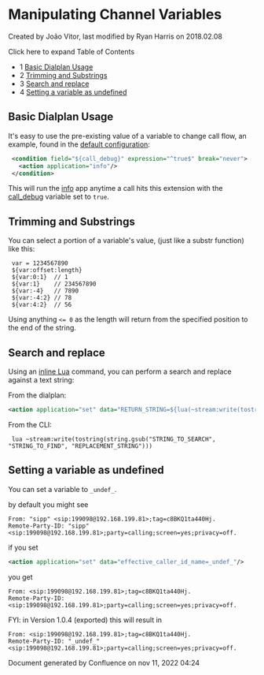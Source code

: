 
# Manipulating Channel Variables 

 Created by  João Vitor, last modified by  Ryan Harris on 2018.02.08

Click here to expand Table of Contents

* 1 [Basic Dialplan Usage](#basic-dialplan-usage)
* 2 [Trimming and Substrings](#trimming-and-substrings)
* 3 [Search and replace](#search-and-replace)
* 4 [Setting a variable as undefined](#setting-a-variable-as-undefined)

## Basic Dialplan Usage

It's easy to use the pre-existing value of a variable to change call flow, an example, found in the [default configuration](../Configuration/Default-Configuration_6587388.mdx#mod_vp8):

```xml
 <condition field="${call_debug}" expression="^true$" break="never">
   <action application="info"/>
 </condition>
```

This will run the [info](../Modules/mod-dptools/6587023.mdx#about) app anytime a call hits this extension with the [call\_debug](./Variables-Master-List_16352570.mdx#memory_debug) variable set to `true`.

## Trimming and Substrings

You can select a portion of a variable's value, (just like a substr function) like this:

```text
 var = 1234567890
 ${var:offset:length} 
 ${var:0:1}  // 1
 ${var:1}    // 234567890
 ${var:-4}   // 7890
 ${var:-4:2} // 78
 ${var:4:2}  // 56
```

Using anything `<= 0` as the length will return from the specified position to the end of the string.

## Search and replace

Using an [inline Lua](../Modules/mod_lua_1048944.mdx#cli-usage-lua-and-luarun-) command, you can perform a search and replace against a text string:

From the dialplan:

```xml
<action application="set" data="RETURN_STRING=${lua(~stream:write(tostring(string.gsub('STRING_TO_SEARCH', 'STRING_TO_FIND', 'REPLACEMENT_STRING'))))}"/>
```

From the CLI:

```text
 lua ~stream:write(tostring(string.gsub("STRING_TO_SEARCH", "STRING_TO_FIND", "REPLACEMENT_STRING")))
```

## Setting a variable as undefined

You can set a variable to `_undef_`.

by default you might see

```text
From: "sipp" <sip:199098@192.168.199.81>;tag=c8BKQ1ta440Hj.
Remote-Party-ID: "sipp" <sip:199098@192.168.199.81>;party=calling;screen=yes;privacy=off.
```

if you set

```xml
<action application="set" data="effective_caller_id_name=_undef_"/>
```

you get

```text
From: <sip:199098@192.168.199.81>;tag=c8BKQ1ta440Hj.
Remote-Party-ID: <sip:199098@192.168.199.81>;party=calling;screen=yes;privacy=off.
```

FYI: in Version 1.0.4 (exported) this will result in

```text
From: <sip:199098@192.168.199.81>;tag=c8BKQ1ta440Hj.
Remote-Party-ID: "_undef_" <sip:199098@192.168.199.81>;party=calling;screen=yes;privacy=off.
```

Document generated by Confluence on nov 11, 2022 04:24

